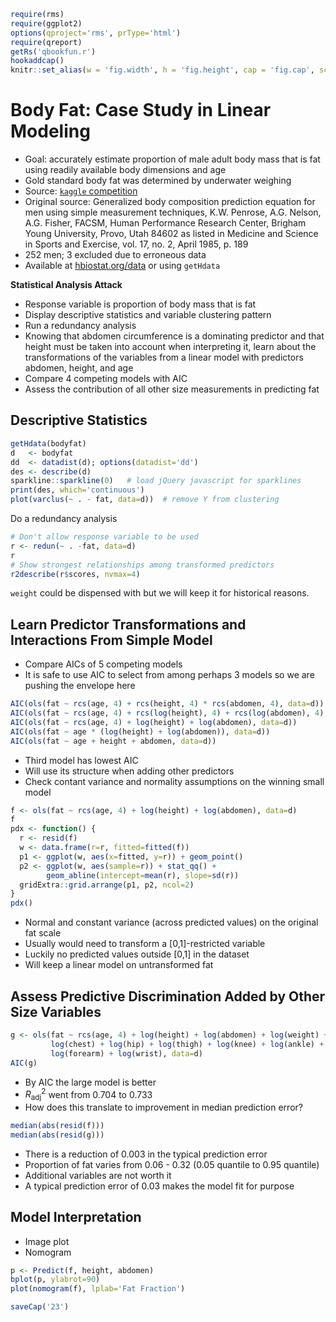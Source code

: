 ```r
require(rms)
require(ggplot2)
options(qproject='rms', prType='html')
require(qreport)
getRs('qbookfun.r')
hookaddcap()
knitr::set_alias(w = 'fig.width', h = 'fig.height', cap = 'fig.cap', scap ='fig.scap')
```

# Body Fat: Case Study in Linear Modeling {#sec-bodyfat}

* Goal: accurately estimate proportion of male adult body mass that is fat using readily available body dimensions and age
* Gold standard body fat was determined by underwater weighing
* Source: [`kaggle` competition](https://www.kaggle.com/datasets/fedesoriano/body-fat-prediction-dataset)
* Original source: Generalized body composition prediction equation for men using simple measurement techniques, K.W. Penrose, A.G. Nelson, A.G. Fisher, FACSM, Human Performance Research Center, Brigham Young University, Provo, Utah 84602 as listed in Medicine and Science in Sports and Exercise, vol. 17, no. 2, April 1985, p. 189
* 252 men; 3 excluded due to erroneous data
* Available at [hbiostat.org/data](https://hbiostat.org/data) or using `getHdata`

**Statistical Analysis Attack**

* Response variable is proportion of body mass that is fat
* Display descriptive statistics and variable clustering pattern
* Run a redundancy analysis
* Knowing that abdomen circumference is a dominating predictor and that height must be taken into account when interpreting it, learn about the transformations of the variables from a linear model with predictors abdomen, height, and age
* Compare 4 competing models with AIC
* Assess the contribution of all other size measurements in predicting fat

## Descriptive Statistics

```r
getHdata(bodyfat)
d   <- bodyfat
dd  <- datadist(d); options(datadist='dd')
des <- describe(d)
sparkline::sparkline(0)   # load jQuery javascript for sparklines
print(des, which='continuous')
plot(varclus(~ . - fat, data=d))  # remove Y from clustering
```

Do a redundancy analysis

```r
# Don't allow response variable to be used
r <- redun(~ . -fat, data=d)
r
# Show strongest relationships among transformed predictors
r2describe(r$scores, nvmax=4)
```

`weight` could be dispensed with but we will keep it for historical reasons.

## Learn Predictor Transformations and Interactions From Simple Model

* Compare AICs of 5 competing models
* It is safe to use AIC to select from among perhaps 3 models so we are pushing the envelope here

```r
AIC(ols(fat ~ rcs(age, 4) + rcs(height, 4) * rcs(abdomen, 4), data=d))
AIC(ols(fat ~ rcs(age, 4) + rcs(log(height), 4) + rcs(log(abdomen), 4), data=d))
AIC(ols(fat ~ rcs(age, 4) + log(height) + log(abdomen), data=d))
AIC(ols(fat ~ age * (log(height) + log(abdomen)), data=d))
AIC(ols(fat ~ age + height + abdomen, data=d))
```

* Third model has lowest AIC
* Will use its structure when adding other predictors
* Check contant variance and normality assumptions on the winning small model

```r
f <- ols(fat ~ rcs(age, 4) + log(height) + log(abdomen), data=d)
f
pdx <- function() {
  r <- resid(f)
  w <- data.frame(r=r, fitted=fitted(f))
  p1 <- ggplot(w, aes(x=fitted, y=r)) + geom_point()
  p2 <- ggplot(w, aes(sample=r)) + stat_qq() +
        geom_abline(intercept=mean(r), slope=sd(r))
  gridExtra::grid.arrange(p1, p2, ncol=2)
}
pdx()
```

* Normal and constant variance (across predicted values) on the original fat scale
* Usually would need to transform a [0,1]-restricted variable
* Luckily no predicted values outside [0,1] in the dataset
* Will keep a linear model on untransformed fat

## Assess Predictive Discrimination Added by Other Size Variables

```r
g <- ols(fat ~ rcs(age, 4) + log(height) + log(abdomen) + log(weight) + log(neck) +
         log(chest) + log(hip) + log(thigh) + log(knee) + log(ankle) + log(biceps) +
         log(forearm) + log(wrist), data=d)
AIC(g)
```

* By AIC the large model is better
* $R^{2}_\text{adj}$ went from 0.704 to 0.733
* How does this translate to improvement in median prediction error?

```r
median(abs(resid(f)))
median(abs(resid(g)))
```

* There is a reduction of 0.003 in the typical prediction error
* Proportion of fat varies from 0.06 - 0.32 (0.05 quantile to 0.95 quantile)
* Additional variables are not worth it
* A typical prediction error of 0.03 makes the model fit for purpose

## Model Interpretation

* Image plot
* Nomogram

```r
p <- Predict(f, height, abdomen)
bplot(p, ylabrot=90)
plot(nomogram(f), lplab='Fat Fraction')
```

```r
saveCap('23')
```

